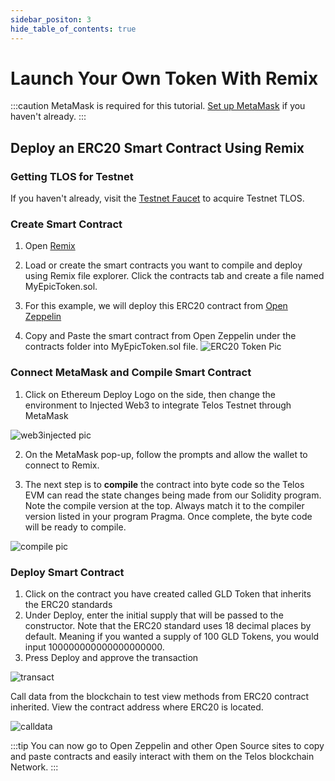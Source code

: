 ```yaml
---
sidebar_positon: 3
hide_table_of_contents: true
---
```


# Launch Your Own Token With Remix

:::caution
MetaMask is required for this tutorial. [Set up MetaMask](./setup-a-wallet) if you haven't already.
:::

## Deploy an ERC20 Smart Contract Using Remix

### Getting TLOS for Testnet

If you haven't already, visit the [Testnet Faucet](https://app.telos.net/testnet/developers) to acquire Testnet TLOS.

### Create Smart Contract

1. Open [Remix](http://remix.ethereum.org/)

2. Load or create the smart contracts you want to compile and deploy using Remix file explorer. Click the contracts tab and create a file named MyEpicToken.sol.

3. For this example, we will deploy this ERC20 contract from [Open Zeppelin](https://docs.openzeppelin.com/contracts/4.x/erc20)

4. Copy and Paste the smart contract from Open Zeppelin under the contracts folder into MyEpicToken.sol file. 
![ERC20 Token Pic](../../../static/img/My_EPIC_ERC.png)

### Connect MetaMask and Compile Smart Contract

1. Click on Ethereum Deploy Logo on the side, then change the environment to Injected Web3 to integrate Telos Testnet through MetaMask

![web3injected pic](../../../static/img/Injectedweb3.png)

2. On the MetaMask pop-up, follow the prompts and allow the wallet to connect to Remix.

3. The next step is to **compile** the contract into byte code so the Telos EVM can read the state changes being made from our Solidity program. Note the compile version at the top. Always match it to the compiler version listed in your program Pragma. Once complete, the byte code will be ready to compile.

![compile pic](/img/compile.png)

### Deploy Smart Contract

1. Click on the contract you have created called GLD Token that inherits the ERC20 standards
2. Under Deploy, enter the initial supply that will be passed to the constructor. Note that the ERC20 standard uses 18 decimal places by default. Meaning if you wanted a supply of 100 GLD Tokens, you would input 100000000000000000000.
3. Press Deploy and approve the transaction

![transact](/img/deploy.png)

Call data from the blockchain to test view methods from ERC20 contract inherited. View the contract address where ERC20 is located. 


![calldata](/img/call_data.png)

:::tip
You can now go to Open Zeppelin and other Open Source sites to copy and paste contracts and easily interact with them on the Telos blockchain Network.
:::
